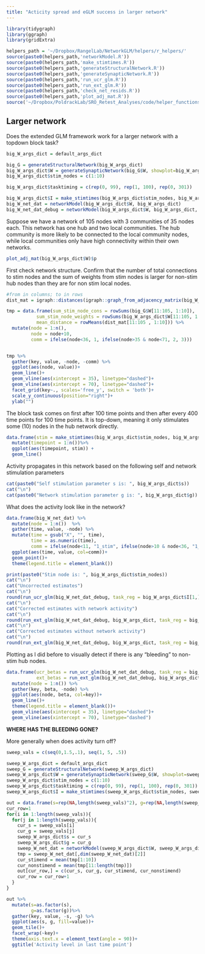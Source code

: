 ```yaml
---
title: "Acticity spread and eGLM success in larger network"
---
```


```r
library(tidygraph)
library(ggraph)
library(gridExtra)
```

```r
helpers_path = '~/Dropbox/RangelLab/NetworkGLM/helpers/r_helpers/'
source(paste0(helpers_path,'networkModel.R'))
source(paste0(helpers_path,'make_stimtimes.R'))
source(paste0(helpers_path,'generateStructuralNetwork.R'))
source(paste0(helpers_path,'generateSynapticNetwork.R'))
source(paste0(helpers_path,'run_ucr_glm.R'))
source(paste0(helpers_path,'run_ext_glm.R'))
source(paste0(helpers_path,'check_net_resids.R'))
source(paste0(helpers_path,'plot_adj_mat.R'))
source('~/Dropbox/PoldrackLab/SRO_Retest_Analyses/code/helper_functions/g_legend.R')
```

## Larger network

Does the extended GLM framework work for a larger network with a topdown block task?

```r
big_W_args_dict = default_args_dict

big_G = generateStructuralNetwork(big_W_args_dict)
big_W_args_dict$W = generateSynapticNetwork(big_G$W, showplot=big_W_args_dict$showplot)$G
big_W_args_dict$stim_nodes = c(1:10)

big_W_args_dict$tasktiming = c(rep(0, 99), rep(1, 100), rep(0, 301))

big_W_args_dict$I = make_stimtimes(big_W_args_dict$stim_nodes, big_W_args_dict)$stimtimes
big_W_net_dat = networkModel(big_W_args_dict$W, big_W_args_dict)
big_W_net_dat_debug = networkModel(big_W_args_dict$W, big_W_args_dict, debug=T)
```

Suppose we have a network of 105 nodes with 3 communities of 35 nodes each. This network has one hub and two local communities. The hub community is more likely to be connected to the local community nodes, while local communities only have high connectivity within their own networks.

```r
plot_adj_mat(big_W_args_dict$W)$p
```

First check network structure. Confirm that the number of total connections to stim nodes and the sum of weights from stim nodes is larger for non-stim hub nodes than they are for non stim local nodes.

```r
#from in columns; to in rows
dist_mat = igraph::distances(igraph::graph_from_adjacency_matrix(big_W_args_dict$W, weighted=T), algorithm = 'johnson')

tmp = data.frame(sum_stim_node_cons = rowSums(big_G$W[11:105, 1:10]), 
           sum_stim_node_weights = rowSums(big_W_args_dict$W[11:105, 1:10]),
           mean_distance = rowMeans(dist_mat[11:105 , 1:10])) %>%
  mutate(node = 1:n(),
         node = node+10,
         comm = ifelse(node<36, 1, ifelse(node>35 & node<71, 2, 3)))


tmp %>%
  gather(key, value, -node, -comm) %>%
  ggplot(aes(node, value))+
  geom_line()+
  geom_vline(aes(xintercept = 35), linetype="dashed")+
  geom_vline(aes(xintercept = 70), linetype="dashed")+
  facet_grid(key~., scales='free_y', switch = 'both')+
  scale_y_continuous(position="right")+
  ylab("")
```

The block task comes on first after 100 time points and then after every 400 time points for 100 time points. It is top-down, meaning it only stimulates some (10) nodes in the hub network directly.

```r
data.frame(stim = make_stimtimes(big_W_args_dict$stim_nodes, big_W_args_dict)$tasktiming) %>%
  mutate(timepoint = 1:n())%>%
  ggplot(aes(timepoint, stim)) +
  geom_line()
```

Activity propagates in this network based on the following self and network stimulation parameters

```r
cat(paste0("Self stimulation parameter s is: ", big_W_args_dict$s))
cat("\n")
cat(paste0("Network stimulation parameter g is: ", big_W_args_dict$g))
```

What does the activity look like in the network?

```r
data.frame(big_W_net_dat) %>%
  mutate(node = 1:n())  %>%
  gather(time, value, -node) %>%
  mutate(time = gsub("X", "", time),
         time = as.numeric(time),
         comm = ifelse(node<11, "1_stim", ifelse(node>10 & node<36, "1_nonstim", ifelse(node>35 & node<71, "2_nonstim", "3_nonstim")))) %>%
  ggplot(aes(time, value, col=comm))+
  geom_point()+
  theme(legend.title = element_blank())
```

```r
print(paste0("Stim node is: ", big_W_args_dict$stim_nodes))
cat("\n")
cat("Uncorrected estimates")
cat("\n")
round(run_ucr_glm(big_W_net_dat_debug, task_reg = big_W_args_dict$I[1,])$ucr_task_betas, 4)
cat("\n")
cat("Corrected estimates with network activity")
cat("\n")
round(run_ext_glm(big_W_net_dat_debug, big_W_args_dict, task_reg = big_W_args_dict$I[1,])$ext_task_betas, 4)
cat("\n")
cat("Corrected estimates without network activity")
cat("\n")
round(run_ext_glm(big_W_net_dat_debug, big_W_args_dict, task_reg = big_W_args_dict$I[1,], inc_net_act = FALSE)$ext_task_betas, 4)
```

Plotting as I did before to visually detect if there is any "bleeding" to non-stim hub nodes. 

```r
data.frame(ucr_betas = run_ucr_glm(big_W_net_dat_debug, task_reg = big_W_args_dict$I[1,])$ucr_task_betas,
           ext_betas = run_ext_glm(big_W_net_dat_debug, big_W_args_dict, task_reg = big_W_args_dict$I[1,])$ext_task_betas) %>%
  mutate(node = 1:n()) %>%
  gather(key, beta, -node) %>%
  ggplot(aes(node, beta, col=key))+
  geom_line()+
  theme(legend.title = element_blank())+
  geom_vline(aes(xintercept = 35), linetype="dashed")+
  geom_vline(aes(xintercept = 70), linetype="dashed")
```
**WHERE HAS THE BLEEDING GONE?**

More generally when does activity turn off?

```r
sweep_vals = c(seq(0,1.5,.1), seq(1, 5, .5))

sweep_W_args_dict = default_args_dict
sweep_G = generateStructuralNetwork(sweep_W_args_dict)
sweep_W_args_dict$W = generateSynapticNetwork(sweep_G$W, showplot=sweep_W_args_dict$showplot)$G
sweep_W_args_dict$stim_nodes = c(1:10)
sweep_W_args_dict$tasktiming = c(rep(0, 99), rep(1, 100), rep(0, 301))
sweep_W_args_dict$I = make_stimtimes(sweep_W_args_dict$stim_nodes, sweep_W_args_dict)$stimtimes

out = data.frame(s=rep(NA,length(sweep_vals)^2), g=rep(NA,length(sweep_vals)^2), mean_stimnodes_end=rep(NA,length(sweep_vals)^2), mean_nonstimnodes_end=rep(NA,length(sweep_vals)^2))
cur_row=1
for(i in 1:length(sweep_vals)){
  for(j in 1:length(sweep_vals)){
    cur_s = sweep_vals[i]
    cur_g = sweep_vals[j]
    sweep_W_args_dict$s = cur_s
    sweep_W_args_dict$g = cur_g
    sweep_W_net_dat = networkModel(sweep_W_args_dict$W, sweep_W_args_dict)
    tmp = sweep_W_net_dat[,dim(sweep_W_net_dat)[2]]
    cur_stimend = mean(tmp[1:10])
    cur_nonstimend = mean(tmp[11:length(tmp)])
    out[cur_row,] = c(cur_s, cur_g, cur_stimend, cur_nonstimend)
    cur_row = cur_row+1
  }
}
```

```r
out %>%
  mutate(s=as.factor(s),
         g=as.factor(g))%>%
  gather(key, value, -s, -g) %>%
  ggplot(aes(s, g, fill=value))+
  geom_tile()+
  facet_wrap(~key)+
  theme(axis.text.x = element_text(angle = 90))+
  ggtitle('Activity level in last time point')
```